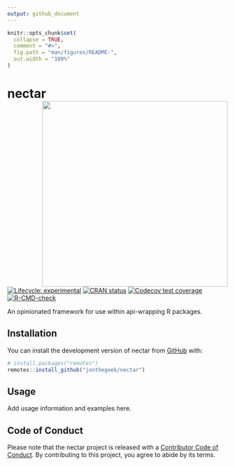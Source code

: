 ```yaml
---
output: github_document
---
```


<!-- README.md is generated from README.Rmd. Please edit that file -->

```r
knitr::opts_chunk$set(
  collapse = TRUE,
  comment = "#>",
  fig.path = "man/figures/README-",
  out.width = "100%"
)
```

# nectar <a href="https://nectar.api2r.org"><img src="man/figures/logo.svg" align="right" height="424" /></a>

<!-- badges: start -->
[![Lifecycle: experimental](https://img.shields.io/badge/lifecycle-experimental-orange.svg)](https://lifecycle.r-lib.org/articles/stages.html#experimental)
[![CRAN status](https://www.r-pkg.org/badges/version/nectar)](https://CRAN.R-project.org/package=nectar)
[![Codecov test coverage](https://codecov.io/gh/jonthegeek/nectar/graph/badge.svg)](https://app.codecov.io/gh/jonthegeek/nectar)
[![R-CMD-check](https://github.com/jonthegeek/nectar/actions/workflows/R-CMD-check.yaml/badge.svg)](https://github.com/jonthegeek/nectar/actions/workflows/R-CMD-check.yaml)
<!-- badges: end -->

An opinionated framework for use within api-wrapping R packages.

## Installation

You can install the development version of nectar from [GitHub](https://github.com/) with:

``` r
# install.packages("remotes")
remotes::install_github("jonthegeek/nectar")
```

## Usage

Add usage information and examples here.

## Code of Conduct

Please note that the nectar project is released with a [Contributor Code of Conduct](https://nectar.api2r.org/CODE_OF_CONDUCT.html). By contributing to this project, you agree to abide by its terms.
